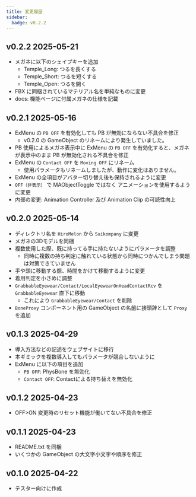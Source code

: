 ```yaml
---
title: 変更履歴
sidebar:
  badge: v0.2.2
---
```


## v0.2.2 2025-05-21

- メガネに以下のシェイプキーを追加
  - Temple_Long: つるを長くする
  - Temple_Short: つるを短くする
  - Temple_Open: つるを開く
- FBX に同梱されているマテリアル名を単純なものに変更
- docs: 機能ページに付属メガネの仕様を記載

## v0.2.1 2025-05-16

- ExMenu の `PB OFF` を有効化しても PB が無効にならない不具合を修正
  - v0.2.0 の GameObject のリネームにより発生していました。
- PB 使用によるメガネ表示中に ExMenu の `PB OFF` を有効化すると、メガネが表示中のまま PB が無効化される不具合を修正
- ExMenu の `Contact OFF` を `Moving OFF` にリネーム
  - 使用パラメータもリネームしましたが、動作に変化はありません。
- ExMenu の全項目がアバター切り替え後も保持されるように変更
- `OFF（非表示）` で MAObjectToggle ではなく アニメーションを使用するように変更
- 内部の変更: Animation Controller 及び Animation Clip の可読性向上

## v0.2.0 2025-05-14

- ディレクトリ名を `HiroMelon` から `Suikompany` に変更
- メガネの3Dモデルを同梱
- 複数使用した際、既に持ってる手に持たないようにパラメータを調整
  - 同時に複数の持ち判定に触れている状態から同時につかんでしまう問題は対策できていません
- 手や頭に移動する際、時間をかけて移動するように変更
- 着用判定を小さめに調整
- `GrabbableEyewear/Contact/LocalEyewearOnHeadContactRcv` を `GrabbableEyewear` 直下に移動
  - これにより `GrabbableEyewear/Contact` を削除
- `BoneProxy` コンポーネント用の GameObject の名前に接頭辞として `Proxy` を追加

## v0.1.3 2025-04-29

- 導入方法などの記述をウェブサイトに移行
- 本ギミックを複数導入してもパラメータが競合しないように
- ExMenu に以下の項目を追加
  - `PB OFF`: PhysBone を無効化
  - `Contact OFF`: Contactによる持ち替えを無効化

## v0.1.2 2025-04-23

- OFF>ON 変更時のリセット機能が働いてない不具合を修正

## v0.1.1 2025-04-23

- README.txt を同梱
- いくつかの GameObject の大文字小文字や順序を修正

## v0.1.0 2025-04-22

- テスター向けに作成
